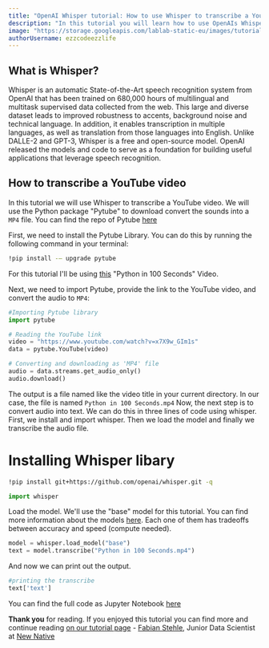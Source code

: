```yaml
---
title: "OpenAI Whisper tutorial: How to use Whisper to transcribe a YouTube video"
description: "In this tutorial you will learn how to use OpenAIs Whisper to transcribe a YouTube video"
image: "https://storage.googleapis.com/lablab-static-eu/images/tutorials/transcribe-youtube-with-whisper_1.png"
authorUsername: ezzcodeezzlife
---
```


## What is Whisper?

Whisper is an automatic State-of-the-Art speech recognition system from OpenAI that has been trained on 
680,000 hours 
of multilingual and multitask supervised data collected from the web. This large and diverse 
dataset leads to improved robustness to accents, background noise and technical language. In 
addition, it enables transcription in multiple languages, as well as translation from those 
languages into English. Unlike DALLE-2 and GPT-3, Whisper is a free and open-source model. OpenAI released
 the models and code to serve as a foundation for building useful
applications that leverage speech recognition.

## How to transcribe a YouTube video

In this tutorial we will use Whisper to transcribe a YouTube video. We will use the Python package "Pytube" to 
download convert the sounds into a `MP4` file. You can find the repo of Pytube [here](https://github.com/pytube/pytube)

First, we need to install the Pytube Library. You can do this by running the following command in your terminal:

```bash
!pip install -— upgrade pytube
```

For this tutorial I'll be using [this](https://www.youtube.com/watch?v=x7X9w_GIm1s) "Python in 100 Seconds" Video. 

Next, we need to import Pytube, provide the link to the YouTube video, and convert the audio to `MP4`:

```python
#Importing Pytube library
import pytube

# Reading the YouTube link
video = "https://www.youtube.com/watch?v=x7X9w_GIm1s"
data = pytube.YouTube(video)

# Converting and downloading as 'MP4' file
audio = data.streams.get_audio_only()
audio.download()
```

The output is a file named like the video title in your current directory. In our case, the file is named `Python in 100 Seconds.mp4`
Now, the next step is to convert audio into text. We can do this in three lines of code using whisper. First, we install and import 
whisper. Then we load the model and finally we transcribe the audio file.

# Installing Whisper libary
```bash
!pip install git+https://github.com/openai/whisper.git -q
```

```python
import whisper
```

Load the model. We'll use the "base" model for this tutorial. You can find more information about the 
models [here](https://github.com/openai/whisper/blob/main/model-card.md). Each one of them has tradeoffs between 
accuracy and speed (compute needed).

```python
model = whisper.load_model("base")
text = model.transcribe("Python in 100 Seconds.mp4")
```

And now we can print out the output.

```python
#printing the transcribe
text['text']
```

You can find the full code as Jupyter Notebook [here](https://github.com/lablab-ai/How-to-use-Whisper-to-transcribe-a-YouTube-video-Tutorial/blob/main/whisper-transcribe-youtube-video.ipynb)

**Thank you** for reading. If you enjoyed this tutorial you can find more and continue reading 
[on our tutorial page](https://lablab.ai/t/) - [Fabian Stehle](https://github.com/ezzcodeezzlife), 
Junior Data Scientist at [New Native](https://newnative.ai/)
